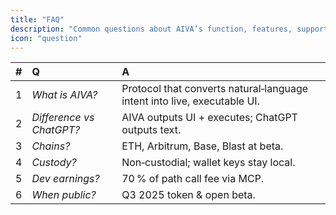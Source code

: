```yaml
---
title: "FAQ"
description: "Common questions about AIVA’s function, features, supported chains, custody, and launch timeline."
icon: "question"
---
```


| \# | Q | A |
| :---- | :---- | :---- |
| 1 | *What is AIVA?* | Protocol that converts natural‑language intent into live, executable UI. |
| 2 | *Difference vs ChatGPT?* | AIVA outputs UI \+ executes; ChatGPT outputs text. |
| 3 | *Chains?* | ETH, Arbitrum, Base, Blast at beta. |
| 4 | *Custody?* | Non‑custodial; wallet keys stay local. |
| 5 | *Dev earnings?* | 70 % of path call fee via MCP. |
| 6 | *When public?* | Q3 2025 token & open beta. |